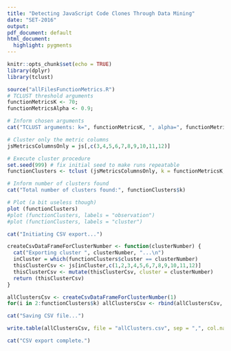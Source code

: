 ```yaml
---
title: "Detecting JavaScript Code Clones Through Data Mining"
date: "SET-2016"
output:
pdf_document: default
html_document:
  highlight: pygments
---
```


```r
knitr::opts_chunk$set(echo = TRUE)
library(dplyr)
library(tclust)
```
  

```r
source("allFilesFunctionMetrics.R")
# TCLUST threshold arguments
functionMetricsK <- 70;
functionMetricsAlpha <- 0.9;
```

```r
# Inform chosen arguments
cat("TCLUST arguments: k=", functionMetricsK, ", alpha=", functionMetricsAlpha)
```

```r
# Cluster only the metric columns
jsMetricsColumnsOnly = js[,c(3,4,5,6,7,8,9,10,11,12)]
```

```r
# Execute cluster procedure
set.seed(999) # fix initial seed to make runs repeatable
functionClusters <- tclust (jsMetricsColumnsOnly, k = functionMetricsK, alpha = functionMetricsAlpha)
```

```r
# Inform number of clusters found
cat("Total number of clusters found:", functionClusters$k)

# Plot (a bit useless though)
plot (functionClusters)
#plot (functionClusters, labels = "observation")
#plot (functionClusters, labels = "cluster")

cat("Initiating CSV export...")
```

```r
createCsvDataFrameForClusterNumber <- function(clusterNumber) {
  cat("Exporting cluster ", clusterNumber, "...\n")
  inCluster = which(functionClusters$cluster == clusterNumber)
  thisClusterCsv <- js[inCluster,c(1,2,3,4,5,6,7,8,9,10,11,12)]
  thisClusterCsv <- mutate(thisClusterCsv, cluster = clusterNumber)
  return (thisClusterCsv)
}

allClustersCsv <- createCsvDataFrameForClusterNumber(1)
for(i in 2:functionClusters$k) allClustersCsv <- rbind(allClustersCsv, createCsvDataFrameForClusterNumber(i))
```

```r
cat("Saving CSV file...")
```

```r
write.table(allClustersCsv, file = "allClusters.csv", sep = ",", col.names = NA, qmethod = "double")
```

```r
cat("CSV export complete.")
```